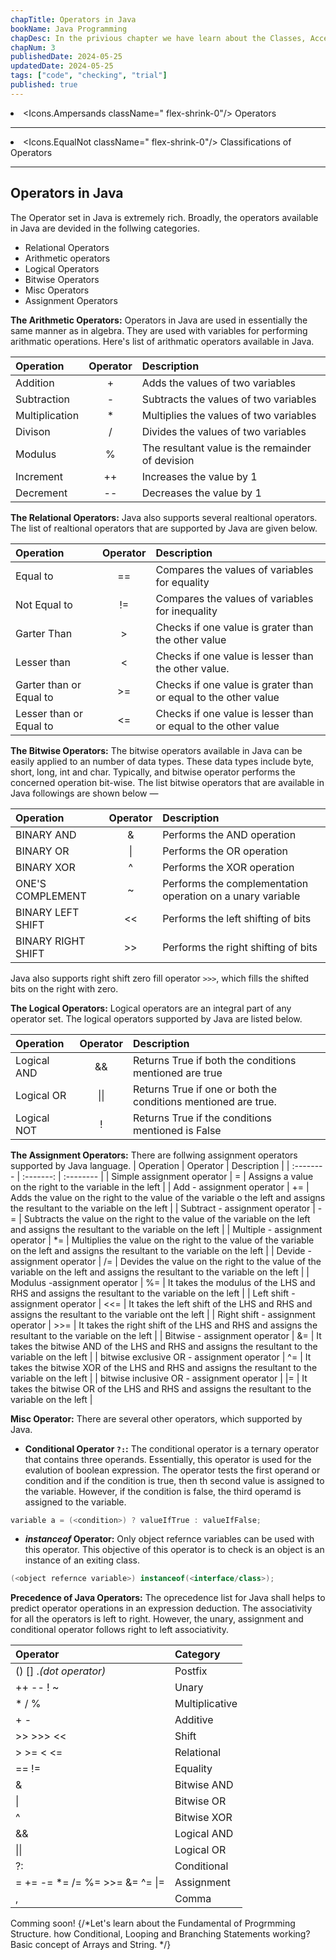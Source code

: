 ```yaml
---
chapTitle: Operators in Java
bookName: Java Programming
chapDesc: In the privious chapter we have learn about the Classes, Access Specifiers. How to comments the text in java. Data type and variables.
chapNum: 3
publishedDate: 2024-05-25
updatedDate: 2024-05-25
tags: ["code", "checking", "trial"]
published: true
---
```


<ChapIntro><li className="flex gap-3"><Icons.Ampersands className=" flex-shrink-0"/> Operators </li><hr className="my-2"/><li className="flex gap-3"><Icons.EqualNot className=" flex-shrink-0"/> Classifications of Operators </li></ChapIntro>

---




## Operators in Java
The Operator set in Java is extremely rich. Broadly, the operators available in Java are devided in the follwing categories.
- Relational Operators
- Arithmetic operators
- Logical Operators
- Bitwise Operators
- Misc Operators
- Assignment Operators

**The Arithmetic Operators:** Operators in Java are used in essentially the same manner as in algebra. They are used with variables for performing arithmatic operations. Here's list of arithmatic operators available in Java.

| Operation | Operator | Description |
| :----- | :------: | :----- |
| Addition | + | Adds the values of two variables |
| Subtraction | - | Subtracts the values of two variables |
| Multiplication | * | Multiplies the values of two variables |
| Divison | / | Divides the values of two variables |
| Modulus | % | The resultant value is the remainder of devision |
| Increment | ++ | Increases the value by 1 |
| Decrement | -- | Decreases the value by 1 |

**The Relational Operators:** Java also supports several realtional operators. The list of realtional operators that are supported by Java are given below.

| Operation | Operator | Description |
| :------- | :-------: | :----- |
| Equal to | == | Compares the values of variables for equality |
| Not Equal to | != | Compares the values of variables for inequality |
| Garter Than | &gt; | Checks if one value is grater than the other value |
| Lesser than  | &lt; |  Checks if one value is lesser than the other value. |
| Garter than or Equal to | &gt;= | Checks if one value is grater than or equal to the other value |
| Lesser than or Equal to | &lt;= | Checks if one value is lesser than or equal to the other value |

**The Bitwise Operators:** The bitwise operators available in Java can be easily applied to an number of data types. These data types include byte, short, long, int and char. Typically, and bitwise operator performs the concerned operation bit-wise. The list bitwise operators that are available in Java followings are shown below &mdash;

| Operation | Operator | Description |
| :------- | :------: | :------- |
| BINARY AND | & | Performs the AND operation |
| BINARY OR | &verbar; | Performs the OR operation |
| BINARY XOR | ^ | Performs the XOR operation |
| ONE'S COMPLEMENT | ~ | Performs the complementation operation on a unary variable |
| BINARY LEFT SHIFT | &lt;&lt; | Performs the left shifting of bits |
| BINARY RIGHT SHIFT | &gt;&gt; | Performs the right shifting of bits |

Java also supports right shift zero fill operator `>>>`, which fills the shifted bits on the right with zero.

**The Logical Operators:** Logical operators are an integral part of any operator set. The logical operators supported by Java are listed below.

| Operation | Operator | Description |
| :------- | :-----: | :------- |
| Logical AND | && | Returns True if both the conditions mentioned are true |
| Logical OR | &verbar;&verbar; | Returns True if one or both the conditions mentioned are true. |
| Logical NOT | ! | Returns True if the conditions mentioned is False |

**The Assignment Operators:** There are follwing assignment operators supported by Java language.
| Operation | Operator | Description |
| :-------- | :-------: | :-------- |
| Simple assignment operator | = | Assigns a value on the right to the variable in the left |
| Add - assignment operator | += | Adds the value on the right to the value of the variable o the left and assigns the resultant to the variable on the left |
| Subtract - assignment operator | -= | Subtracts the value on the right to the value of the variable on the left and assigns the resultant to the variable on the left |
| Multiple - assignment operator | *= | Multiplies the value on the right to the value of the variable on the left and assigns the resultant to the variable on the left |
| Devide - assignment operator | /= | Devides the value on the right to the value of the variable on the left and assigns the resultant to the variable on the left |
| Modulus -assignment operator | %= | It takes the modulus of the LHS and RHS and assigns the resultant to the variable on the left |
| Left shift - assignment operator | &lt;&lt;= | It takes the left shift of the LHS and RHS and assigns the resultant to the variable ont the left |
| Right shift - assignment operator | &gt;&gt;= | It takes the right shift of the LHS and RHS and assigns the resultant to the variable on the left |
| Bitwise - assignment operator | &= | It takes the bitwise AND of the LHS and RHS and assigns the resultant to the variable on the left |
| bitwise exclusive OR - assignment operator | ^= | It takes the bitwise XOR of the LHS and RHS and assigns the resultant to the variable on the left |
| bitwise inclusive OR - assignment operator | &verbar;= | It takes the bitwise OR of the LHS and RHS and assigns the resultant to the variable on the left |

**Misc Operator:** There are several other operators, which supported by Java.
- **Conditional Operator `?:`:** The conditional operator is a ternary operator that contains three operands. Essentially, this operator is used for the evalution of boolean expression. The operator tests the first operand or condition and if the condition is true, then th second value is assigned to the variable. However, if the condition is false, the third operamd is assigned to the variable.

```java
variable a = (<condition>) ? valueIfTrue : valueIfFalse;
```

- ***instanceof* Operator:** Only object refernce variables can be used with this operator. This objective of this operator is to check is an object is an instance of an exiting class.

```java
(<object refernce variable>) instanceof(<interface/class>);
```

**Precedence of Java Operators:** The oprecedence list for Java shall helps to predict operator operations in an expression deduction. The associativity for all the operators is left to right. However, the unary, assignment and conditional operator follows right to left associativity.

| Operator | Category |
| :------- | :---------- |
| () [] .*(dot operator)* | Postfix |
| ++ -- ! ~ | Unary |
| * / % | Multiplicative |
| + - | Additive |
| &gt;&gt; &gt;&gt;&gt; &lt;&lt; | Shift |
| &gt; &gt;= &lt; &lt;= | Relational |
| == != | Equality |
| & | Bitwise AND |
| &verbar; | Bitwise OR |
| ^ | Bitwise XOR |
| && | Logical AND |
| &verbar;&verbar; | Logical OR |
| ?: | Conditional |
| = += -= *= /= %= &gt;&gt;= &= ^= &verbar;= | Assignment |
| , | Comma |


<NextUp nextChap="4" nextChapName="Programming Concepts in Java" nextChapLink="/java/programming-concepts"> Comming soon! {/*Let's learn about the Fundamental of Progrmming Structure. how Conditional, Looping and Branching Statements working? Basic concept of Arrays and String.  */} </NextUp>